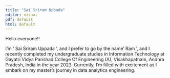 ```yaml
---
title: "Sai Sriram Uppada"
editor: visual
pdf: default
html: default
---
```


Hello everyone!!

I'm ' Sai Sriram Uppada ', and I prefer to go by the name ' Ram ', and I recently completed my undergraduate studies in Information Technology at Gayatri Vidya Parishad College Of Engineering (A), Visakhapatnam, Andhra Pradesh, India in the year 2023. Currently, I'm filled with excitement as I embark on my master's journey in data analytics engineering.
